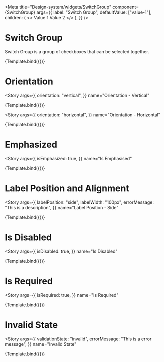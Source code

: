 
<Meta
  title="Design-system/widgets/SwitchGroup"
  component={SwitchGroup}
  args={{
    label: "Switch Group",
    defaultValue: ["value-1"],
    children: (
      <>
        <Switch value="value-1">Value 1</Switch>
        <Switch value="value-2">Value 2</Switch>
      </>
    ),
  }}
/>


# Switch Group

Switch Group is a group of checkboxes that can be selected together.

<Canvas>
  <Story name="Switch Group">{Template.bind({})}</Story>
</Canvas>

<ArgsTable story="Switch Group" of={SwitchGroup} />

# Orientation

<Story
  args={{
    orientation: "vertical",
  }}
  name="Orientation - Vertical"
>
  {Template.bind({})}
</Story>

<Story
  args={{
    orientation: "horizontal",
  }}
  name="Orientation - Horizontal"
>
  {Template.bind({})}
</Story>

# Emphasized

<Story
  args={{
    isEmphasized: true,
  }}
  name="Is Emphasised"
>
  {Template.bind({})}
</Story>

# Label Position and Alignment

<Story
  args={{
    labelPosition: "side",
    labelWidth: "100px",
    errorMessage: "This is a description",
  }}
  name="Label Position - Side"
>
  {Template.bind({})}
</Story>

# Is Disabled

<Story
  args={{
    isDisabled: true,
  }}
  name="Is Disabled"
>
  {Template.bind({})}
</Story>

# Is Required

<Story
  args={{
    isRequired: true,
  }}
  name="Is Required"
>
  {Template.bind({})}
</Story>

# Invalid State

<Story
  args={{
    validationState: "invalid",
    errorMessage: "This is a error message",
  }}
  name="Invalid State"
>
  {Template.bind({})}
</Story>

